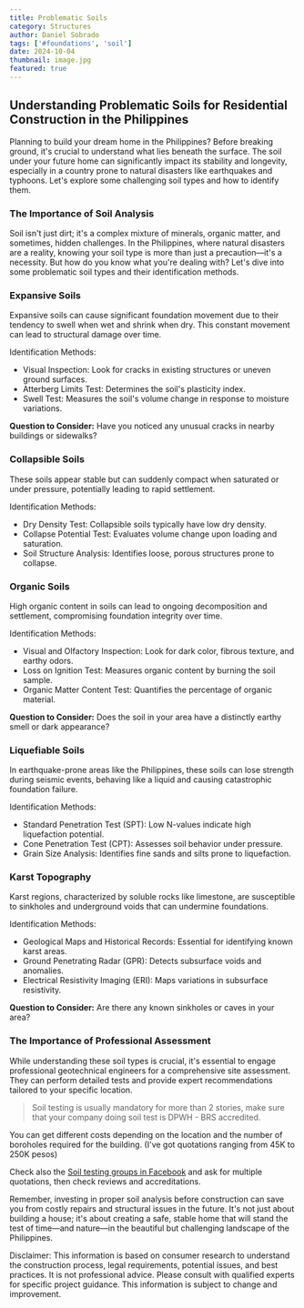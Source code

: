 ```yaml
---
title: Problematic Soils
category: Structures
author: Daniel Sobrado
tags: ['#foundations', 'soil']
date: 2024-10-04
thumbnail: image.jpg
featured: true
---
```


## Understanding Problematic Soils for Residential Construction in the Philippines

Planning to build your dream home in the Philippines? Before breaking ground, it's crucial to understand what lies beneath the surface. The soil under your future home can significantly impact its stability and longevity, especially in a country prone to natural disasters like earthquakes and typhoons. Let's explore some challenging soil types and how to identify them.

### The Importance of Soil Analysis

Soil isn't just dirt; it's a complex mixture of minerals, organic matter, and sometimes, hidden challenges. In the Philippines, where natural disasters are a reality, knowing your soil type is more than just a precaution—it's a necessity. But how do you know what you're dealing with? Let's dive into some problematic soil types and their identification methods.

### Expansive Soils

Expansive soils can cause significant foundation movement due to their tendency to swell when wet and shrink when dry. This constant movement can lead to structural damage over time.

Identification Methods:
- Visual Inspection: Look for cracks in existing structures or uneven ground surfaces.
- Atterberg Limits Test: Determines the soil's plasticity index.
- Swell Test: Measures the soil's volume change in response to moisture variations.

**Question to Consider:** Have you noticed any unusual cracks in nearby buildings or sidewalks?

### Collapsible Soils

These soils appear stable but can suddenly compact when saturated or under pressure, potentially leading to rapid settlement.

Identification Methods:
- Dry Density Test: Collapsible soils typically have low dry density.
- Collapse Potential Test: Evaluates volume change upon loading and saturation.
- Soil Structure Analysis: Identifies loose, porous structures prone to collapse.

### Organic Soils

High organic content in soils can lead to ongoing decomposition and settlement, compromising foundation integrity over time.

Identification Methods:
- Visual and Olfactory Inspection: Look for dark color, fibrous texture, and earthy odors.
- Loss on Ignition Test: Measures organic content by burning the soil sample.
- Organic Matter Content Test: Quantifies the percentage of organic material.

**Question to Consider:** Does the soil in your area have a distinctly earthy smell or dark appearance?

### Liquefiable Soils

In earthquake-prone areas like the Philippines, these soils can lose strength during seismic events, behaving like a liquid and causing catastrophic foundation failure.

Identification Methods:
- Standard Penetration Test (SPT): Low N-values indicate high liquefaction potential.
- Cone Penetration Test (CPT): Assesses soil behavior under pressure.
- Grain Size Analysis: Identifies fine sands and silts prone to liquefaction.

### Karst Topography

Karst regions, characterized by soluble rocks like limestone, are susceptible to sinkholes and underground voids that can undermine foundations.

Identification Methods:
- Geological Maps and Historical Records: Essential for identifying known karst areas.
- Ground Penetrating Radar (GPR): Detects subsurface voids and anomalies.
- Electrical Resistivity Imaging (ERI): Maps variations in subsurface resistivity.

**Question to Consider:** Are there any known sinkholes or caves in your area?

### The Importance of Professional Assessment

While understanding these soil types is crucial, it's essential to engage professional geotechnical engineers for a comprehensive site assessment. They can perform detailed tests and provide expert recommendations tailored to your specific location.

> Soil testing is usually mandatory for more than 2 stories, make sure that your company doing soil test is DPWH - BRS accredited.

You can get different costs depending on the location and the number of boroholes required for the building. (I've got quotations ranging from 45K to 250K pesos)

Check also the [Soil testing groups in Facebook](https://www.facebook.com/groups/287328326894377/) and ask for multiple quotations, then check reviews and accreditations.

Remember, investing in proper soil analysis before construction can save you from costly repairs and structural issues in the future. It's not just about building a house; it's about creating a safe, stable home that will stand the test of time—and nature—in the beautiful but challenging landscape of the Philippines.

Disclaimer: This information is based on consumer research to understand the construction process, legal requirements, potential issues, and best practices. It is not professional advice. Please consult with qualified experts for specific project guidance. This information is subject to change and improvement.